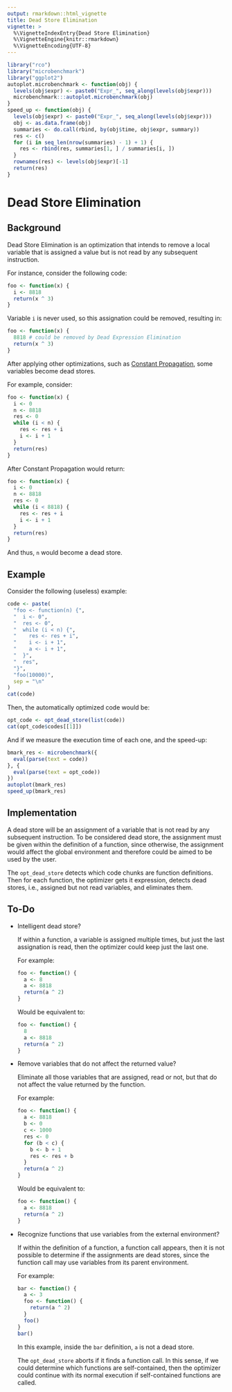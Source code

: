 ```yaml
---
output: rmarkdown::html_vignette
title: Dead Store Elimination
vignette: >
  %\VignetteIndexEntry{Dead Store Elimination}
  %\VignetteEngine{knitr::rmarkdown}
  %\VignetteEncoding{UTF-8}
---
```


```r
library("rco")
library("microbenchmark")
library("ggplot2")
autoplot.microbenchmark <- function(obj) {
  levels(obj$expr) <- paste0("Expr_", seq_along(levels(obj$expr)))
  microbenchmark:::autoplot.microbenchmark(obj)
}
speed_up <- function(obj) {
  levels(obj$expr) <- paste0("Expr_", seq_along(levels(obj$expr)))
  obj <- as.data.frame(obj)
  summaries <- do.call(rbind, by(obj$time, obj$expr, summary))
  res <- c()
  for (i in seq_len(nrow(summaries) - 1) + 1) {
    res <- rbind(res, summaries[1, ] / summaries[i, ])
  }
  rownames(res) <- levels(obj$expr)[-1]
  return(res)
}
```

# Dead Store Elimination

## Background

Dead Store Elimination is an optimization that intends to remove a local variable that is assigned a value but is not read by any subsequent instruction.

For instance, consider the following code:

```r
foo <- function(x) {
  i <- 8818
  return(x ^ 3)
}
```

Variable `i` is never used, so this assignation could be removed, resulting in:

```r
foo <- function(x) {
  8818 # could be removed by Dead Expression Elimination
  return(x ^ 3)
}
```

After applying other optimizations, such as [Constant Propagation](opt-constant-propagation.html), some variables become dead stores.

For example, consider:

```r
foo <- function(x) {
  i <- 0
  n <- 8818
  res <- 0
  while (i < n) {
    res <- res + i
    i <- i + 1
  }
  return(res)
}
```

After Constant Propagation would return:

```r
foo <- function(x) {
  i <- 0
  n <- 8818
  res <- 0
  while (i < 8818) {
    res <- res + i
    i <- i + 1
  }
  return(res)
}
```

And thus, `n` would become a dead store.

## Example

Consider the following (useless) example:

```r
code <- paste(
  "foo <- function(n) {",
  "  i <- 0",
  "  res <- 0",
  "  while (i < n) {",
  "    res <- res + i",
  "    i <- i + 1",
  "    a <- i + 1",
  "  }",
  "  res",
  "}",
  "foo(10000)",
  sep = "\n"
)
cat(code)
```

Then, the automatically optimized code would be:

```r
opt_code <- opt_dead_store(list(code))
cat(opt_code$codes[[1]])
```

And if we measure the execution time of each one, and the speed-up:

```r
bmark_res <- microbenchmark({
  eval(parse(text = code))
}, {
  eval(parse(text = opt_code))
})
autoplot(bmark_res)
speed_up(bmark_res)
```

## Implementation

A dead store will be an assignment of a variable that is not read by any subsequent instruction. To be considered dead store, the assignment must be given within the definition of a function, since otherwise, the assignment would affect the global environment and therefore could be aimed to be used by the user.

The `opt_dead_store` detects which code chunks are function definitions. Then for each function, the optimizer gets it expression, detects dead stores, i.e., assigned but not read variables, and eliminates them.

## To-Do

* Intelligent dead store?
  
  If within a function, a variable is assigned multiple times, but just the last assignation is read, then the optimizer could keep just the last one.
  
  For example:
  
  ```r
  foo <- function() {
    a <- 8
    a <- 8818
    return(a ^ 2)
  }
  ```
  Would be equivalent to:
  
  ```r
  foo <- function() {
    8
    a <- 8818
    return(a ^ 2)
  }
  ```

* Remove variables that do not affect the returned value?
  
  Eliminate all those variables that are assigned, read or not, but that do not affect the value returned by the function.
  
  For example:
  
  ```r
  foo <- function() {
    a <- 8818
    b <- 0
    c <- 1000
    res <- 0
    for (b < c) {
      b <- b + 1
      res <- res + b
    }
    return(a ^ 2)
  }
  ```
  Would be equivalent to:
  
  ```r
  foo <- function() {
    a <- 8818
    return(a ^ 2)
  }
  ```
* Recognize functions that use variables from the external environment?
  
  If within the definition of a function, a function call appears, then it is not possible to determine if the assignments are dead stores, since the function call may use variables from its parent environment.
  
  For example:
  
  ```r
  bar <- function() {
    a <- 3
    foo <- function() {
      return(a ^ 2)
    }
    foo()
  }
  bar()
  ```
  
  In this example, inside the `bar` definition, `a` is not a dead store.
  
  The `opt_dead_store` aborts if it finds a function call. In this sense, if we could determine which functions are self-contained, then the optimizer could continue with its normal execution if self-contained functions are called.

